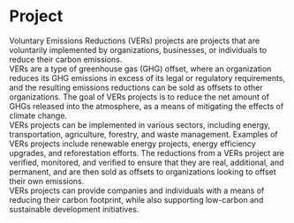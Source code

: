 


# Project



Voluntary Emissions Reductions (VERs) projects are projects that are voluntarily implemented by organizations, businesses, or individuals to reduce their carbon emissions. <br/> VERs are a type of greenhouse gas (GHG) offset, where an organization reduces its GHG emissions in excess of its legal or regulatory requirements, and the resulting emissions reductions can be sold as offsets to other organizations. The goal of VERs projects is to reduce the net amount of GHGs released into the atmosphere, as a means of mitigating the effects of climate change. <br/> VERs projects can be implemented in various sectors, including energy, transportation, agriculture, forestry, and waste management. Examples of VERs projects include renewable energy projects, energy efficiency upgrades, and reforestation efforts. The reductions from a VERs project are verified, monitored, and verified to ensure that they are real, additional, and permanent, and are then sold as offsets to organizations looking to offset their own emissions. <br/> VERs projects can provide companies and individuals with a means of reducing their carbon footprint, while also supporting low-carbon and sustainable development initiatives.


